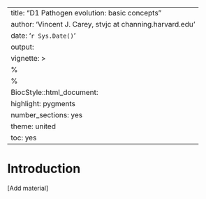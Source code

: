 
---
title: "D1 Pathogen evolution: basic concepts"
author: 'Vincent J. Carey, stvjc at channing.harvard.edu'
date: '`r Sys.Date()`'
output:
vignette: >
  %\VignetteEngine{knitr::rmarkdown}
  %\VignetteIndexEntry{D1 Pathogen evolution: basic concepts}
  BiocStyle::html_document:
    highlight: pygments
    number_sections: yes
    theme: united
    toc: yes
---

# Introduction

[Add material]

